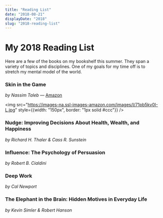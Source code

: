 ```yaml
---
title: "Reading List"
date: "2018-08-21"
displayDate: "2018"
slug: "2018-reading-list"
---
```


# My 2018 Reading List

Here are a few of the books on my bookshelf this summer. They span a variety of topics and disciplines. One of my goals for my time off is to stretch my mental model of the world.


### Skin in the Game
*by Nassim Taleb* &mdash; [Amazon](https://www.amazon.com/gp/product/042528462X/ref=as_li_tl?ie=UTF8&camp=1789&creative=9325&creativeASIN=042528462X&linkCode=as2&tag=pratik093-20&linkId=04f8d9a4e9ee29b9bd07216b2441d925)

<img src="https://images-na.ssl-images-amazon.com/images/I/71pb5kv0I-L.jpg" style={{width: "150px", border: "1px solid #ccc"}} />


### Nudge: Improving Decisions About Health, Wealth, and Happiness
*by Richard H. Thaler & Cass R. Sunstein*


###  Influence: The Psychology of Persuasion
*by Robert B. Cialdini*

### Deep Work
*by Cal Newport*

### The Elephant in the Brain: Hidden Motives in Everyday Life
*by Kevin Simler & Robert Hanson*
